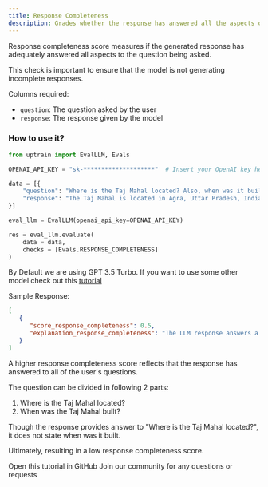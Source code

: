 ```yaml
---
title: Response Completeness
description: Grades whether the response has answered all the aspects of the question specified
---
```


Response completeness score measures if the generated response has adequately answered all aspects to the question being asked.

This check is important to ensure that the model is not generating incomplete responses.


Columns required:
- `question`: The question asked by the user
- `response`: The response given by the model

### How to use it?

```python
from uptrain import EvalLLM, Evals

OPENAI_API_KEY = "sk-********************"  # Insert your OpenAI key here

data = [{
    "question": "Where is the Taj Mahal located? Also, when was it built?",
    "response": "The Taj Mahal is located in Agra, Uttar Pradesh, India"
}]

eval_llm = EvalLLM(openai_api_key=OPENAI_API_KEY)

res = eval_llm.evaluate(
    data = data,
    checks = [Evals.RESPONSE_COMPLETENESS]
)
```
<Info>By Default we are using GPT 3.5 Turbo. If you want to use some other model check out this [tutorial](https://github.com/uptrain-ai/uptrain/blob/main/examples/open_source_evaluator_tutorial.ipynb)</Info>

Sample Response:
```json
[
   {
      "score_response_completeness": 0.5,
      "explanation_response_completeness": "The LLM response answers a few aspects by providing the location of the Taj Mahal (Agra, Uttar Pradesh, India) but fails to answer all the critical aspects of the user query as it completely ignores the second part of the query which asks for the construction date of the Taj Mahal. The user will not be highly satisfied with this answer as it only addresses one part of the query and leaves out important information."
   }
]
```
<Note>A higher response completeness score reflects that the response has answered to all of the user's questions.</Note>

The question can be divided in following 2 parts:
1. Where is the Taj Mahal located?
2. When was the Taj Mahal built?


Though the response provides answer to "Where is the Taj Mahal located?", it does not state when was it built.

Ultimately, resulting in a low response completeness score.


<CardGroup cols={2}>
  <Card
    title="Tutorial"
    href="https://github.com/uptrain-ai/uptrain/blob/main/examples/checks/response_quality/completeness.ipynb"
    icon="github"
    color="#808080"
  >
    Open this tutorial in GitHub
  </Card>
  <Card
    title="Have Questions?"
    href="https://join.slack.com/t/uptraincommunity/shared_invite/zt-1yih3aojn-CEoR_gAh6PDSknhFmuaJeg"
    icon="slack"
    color="#808080"
  >
    Join our community for any questions or requests
  </Card>
</CardGroup>